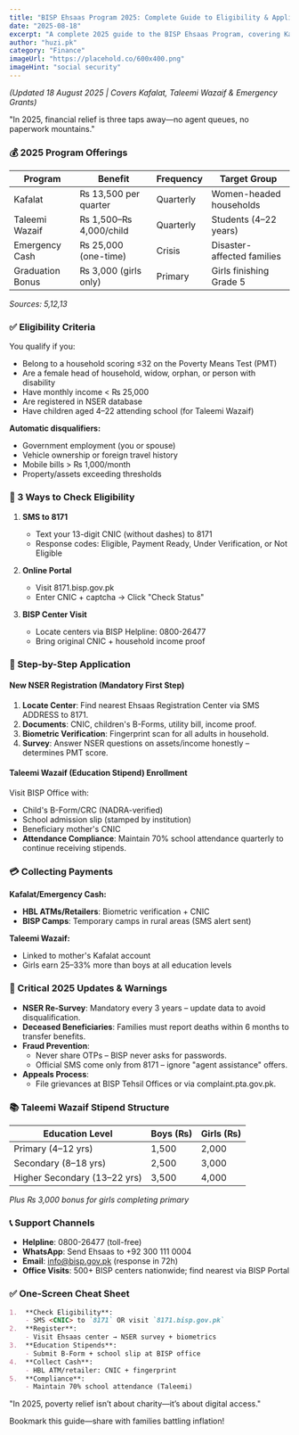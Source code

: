 ```yaml
---
title: "BISP Ehsaas Program 2025: Complete Guide to Eligibility & Application"
date: "2025-08-18"
excerpt: "A complete 2025 guide to the BISP Ehsaas Program, covering Kafalat, Taleemi Wazaif, and emergency grants. Learn how to check eligibility via SMS (8171), apply online, and collect payments."
author: "huzi.pk"
category: "Finance"
imageUrl: "https://placehold.co/600x400.png"
imageHint: "social security"
---
```


*(Updated 18 August 2025 | Covers Kafalat, Taleemi Wazaif & Emergency Grants)*

"In 2025, financial relief is three taps away—no agent queues, no paperwork mountains."

### 💰 2025 Program Offerings

| Program             | Benefit                   | Frequency | Target Group                     |
| ------------------- | ------------------------- | --------- | -------------------------------- |
| Kafalat             | ₨ 13,500 per quarter      | Quarterly | Women-headed households          |
| Taleemi Wazaif      | ₨ 1,500–₨ 4,000/child   | Quarterly | Students (4–22 years)            |
| Emergency Cash      | ₨ 25,000 (one-time)       | Crisis    | Disaster-affected families       |
| Graduation Bonus    | ₨ 3,000 (girls only)      | Primary   | Girls finishing Grade 5          |

*Sources: 5,12,13*

### ✅ Eligibility Criteria

You qualify if you:

- Belong to a household scoring ≤32 on the Poverty Means Test (PMT)
- Are a female head of household, widow, orphan, or person with disability
- Have monthly income < ₨ 25,000
- Are registered in NSER database
- Have children aged 4–22 attending school (for Taleemi Wazaif)

**Automatic disqualifiers:**
- Government employment (you or spouse)
- Vehicle ownership or foreign travel history
- Mobile bills > ₨ 1,000/month
- Property/assets exceeding thresholds

### 📱 3 Ways to Check Eligibility

1.  **SMS to 8171**
    - Text your 13-digit CNIC (without dashes) to 8171
    - Response codes: Eligible, Payment Ready, Under Verification, or Not Eligible

2.  **Online Portal**
    - Visit 8171.bisp.gov.pk
    - Enter CNIC + captcha → Click "Check Status"

3.  **BISP Center Visit**
    - Locate centers via BISP Helpline: 0800-26477
    - Bring original CNIC + household income proof

### 📝 Step-by-Step Application

#### New NSER Registration (Mandatory First Step)
1.  **Locate Center**: Find nearest Ehsaas Registration Center via SMS ADDRESS to 8171.
2.  **Documents**: CNIC, children's B-Forms, utility bill, income proof.
3.  **Biometric Verification**: Fingerprint scan for all adults in household.
4.  **Survey**: Answer NSER questions on assets/income honestly – determines PMT score.

#### Taleemi Wazaif (Education Stipend) Enrollment
Visit BISP Office with:
- Child's B-Form/CRC (NADRA-verified)
- School admission slip (stamped by institution)
- Beneficiary mother's CNIC
- **Attendance Compliance**: Maintain 70% school attendance quarterly to continue receiving stipends.

### 💳 Collecting Payments

**Kafalat/Emergency Cash:**
- **HBL ATMs/Retailers**: Biometric verification + CNIC
- **BISP Camps**: Temporary camps in rural areas (SMS alert sent)

**Taleemi Wazaif:**
- Linked to mother's Kafalat account
- Girls earn 25–33% more than boys at all education levels

### 🚨 Critical 2025 Updates & Warnings
- **NSER Re-Survey**: Mandatory every 3 years – update data to avoid disqualification.
- **Deceased Beneficiaries**: Families must report deaths within 6 months to transfer benefits.
- **Fraud Prevention**:
    - Never share OTPs – BISP never asks for passwords.
    - Official SMS come only from 8171 – ignore "agent assistance" offers.
- **Appeals Process**:
    - File grievances at BISP Tehsil Offices or via complaint.pta.gov.pk.

### 📚 Taleemi Wazaif Stipend Structure

| Education Level            | Boys (₨) | Girls (₨) |
| -------------------------- | -------- | --------- |
| Primary (4–12 yrs)         | 1,500    | 2,000     |
| Secondary (8–18 yrs)       | 2,500    | 3,000     |
| Higher Secondary (13–22 yrs)| 3,500    | 4,000     |
*Plus ₨ 3,000 bonus for girls completing primary*

### 📞 Support Channels
- **Helpline**: 0800-26477 (toll-free)
- **WhatsApp**: Send Ehsaas to +92 300 111 0004
- **Email**: info@bisp.gov.pk (response in 72h)
- **Office Visits**: 500+ BISP centers nationwide; find nearest via BISP Portal

### ✅ One-Screen Cheat Sheet
```markdown
1.  **Check Eligibility**:
    - SMS <CNIC> to `8171` OR visit `8171.bisp.gov.pk`
2.  **Register**:
    - Visit Ehsaas center → NSER survey + biometrics
3.  **Education Stipends**:
    - Submit B-Form + school slip at BISP office
4.  **Collect Cash**:
    - HBL ATM/retailer: CNIC + fingerprint
5.  **Compliance**:
    - Maintain 70% school attendance (Taleemi)
```
"In 2025, poverty relief isn’t about charity—it’s about digital access."

Bookmark this guide—share with families battling inflation!
